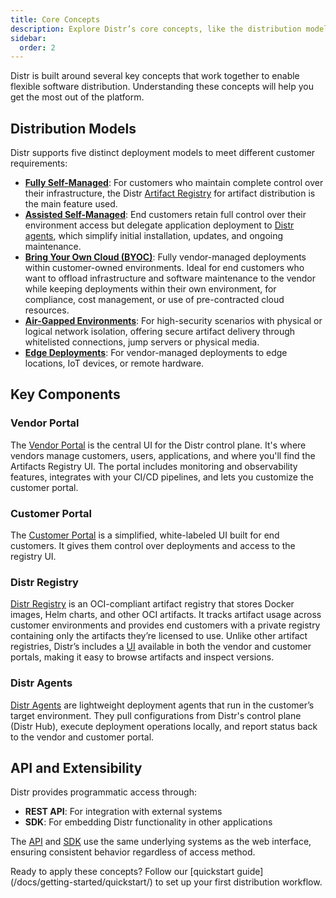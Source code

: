 ```yaml
---
title: Core Concepts
description: Explore Distr’s core concepts, like the distribution models it caters to, vendor and customer portals, the artifact registry, deployment agents and extensibility via the Distr Rest API and SDK.
sidebar:
  order: 2
---
```



Distr is built around several key concepts that work together to enable flexible software distribution. Understanding these concepts will help you get the most out of the platform.

## Distribution Models

Distr supports five distinct deployment models to meet different customer requirements:

- **[Fully Self-Managed](/docs/use-cases/fully-self-managed/)**: For customers who maintain complete control over their infrastructure, the Distr [Artifact Registry](/docs/product/registry/) for artifact distribution is the main feature used.
- **[Assisted Self-Managed](/docs/use-cases/assisted-self-managed/)**: End customers retain full control over their environment access but delegate application deployment to [Distr agents](/docs/product/agents/), which simplify initial installation, updates, and ongoing maintenance.
- **[Bring Your Own Cloud (BYOC)](/docs/use-cases/byoc-bring-your-own-cloud/)**: Fully vendor-managed deployments within customer-owned environments. Ideal for end customers who want to offload infrastructure and software maintenance to the vendor while keeping deployments within their own environment, for compliance, cost management, or use of pre-contracted cloud resources.
- **[Air-Gapped Environments](/docs/use-cases/air-gapped/)**: For high-security scenarios with physical or logical network isolation, offering secure artifact delivery through whitelisted connections, jump servers or physical media.
- **[Edge Deployments](/docs/use-cases/edge-deployments/)**: For vendor-managed deployments to edge locations, IoT devices, or remote hardware.

## Key Components

### Vendor Portal

The [Vendor Portal](/docs/product/vendor-portal/) is the central UI for the Distr control plane.
It's where vendors manage customers, users, applications, and where you'll find the Artifacts Registry UI.
The portal includes monitoring and observability features, integrates with your CI/CD pipelines, and lets you customize the customer portal.

### Customer Portal

The [Customer Portal](/docs/product/customer-portal/) is a simplified, white-labeled UI built for end customers.
It gives them control over deployments and access to the registry UI.

### Distr Registry

[Distr Registry](/docs/product/registry/) is an OCI-compliant artifact registry that stores Docker images, Helm charts, and other OCI artifacts.
It tracks artifact usage across customer environments and provides end customers with a private registry containing only the artifacts they’re licensed to use.
Unlike other artifact registries, Distr’s includes a [UI](/docs/product/registry/) available in both the vendor and customer portals, making it easy to browse artifacts and inspect versions.

### Distr Agents

[Distr Agents](/docs/product/agents/) are lightweight deployment agents that run in the customer’s target environment.
They pull configurations from Distr's control plane (Distr Hub), execute deployment operations locally, and report status back to the vendor and customer portal.

## API and Extensibility

Distr provides programmatic access through:

- **REST API**: For integration with external systems
- **SDK**: For embedding Distr functionality in other applications

The [API](/docs/integrations/api/) and [SDK](/docs/integrations/sdk/) use the same underlying systems as the web interface, ensuring consistent behavior regardless of access method.

<Aside type="tip">
  Ready to apply these concepts? Follow our [quickstart
  guide](/docs/getting-started/quickstart/) to set up your first distribution
  workflow.
</Aside>

